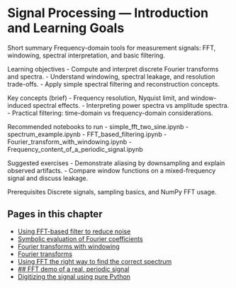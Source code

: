 # Signal Processing — Introduction and Learning Goals

Short summary
Frequency-domain tools for measurement signals: FFT, windowing, spectral interpretation, and basic filtering.

Learning objectives
- Compute and interpret discrete Fourier transforms and spectra.
- Understand windowing, spectral leakage, and resolution trade-offs.
- Apply simple spectral filtering and reconstruction concepts.

Key concepts (brief)
- Frequency resolution, Nyquist limit, and window-induced spectral effects.
- Interpreting power spectra vs amplitude spectra.
- Practical filtering: time-domain vs frequency-domain considerations.

Recommended notebooks to run
- simple_fft_two_sine.ipynb
- spectrum_example.ipynb
- FFT_based_filtering.ipynb
- Fourier_transform_with_windowing.ipynb
- Frequency_content_of_a_periodic_signal.ipynb

Suggested exercises
- Demonstrate aliasing by downsampling and explain observed artifacts.
- Compare window functions on a mixed-frequency signal and discuss leakage.

Prerequisites
Discrete signals, sampling basics, and NumPy FFT usage.

<!-- AUTOGEN_START -->
## Pages in this chapter

- [Using FFT-based filter to reduce noise](FFT_based_filtering.qmd)
- [Symbolic evaluation of Fourier coefficients](Fourier_coefficients_analytical_evaluation_periodic_ramp_function.qmd)
- [Fourier transforms with windowing](Fourier_transform_with_windowing.qmd)
- [Fourier transforms](Fourier_transforms_pure_sine.qmd)
- [Using FFT the right way to find the correct spectrum](Frequency_content_of_a_periodic_signal.qmd)
- [## FFT demo of a real, periodic signal](fft_of_multi_frequency_signal_window.qmd)
- [Digitizing the signal using pure Python](proving_periods.qmd)
<!-- AUTOGEN_END -->
